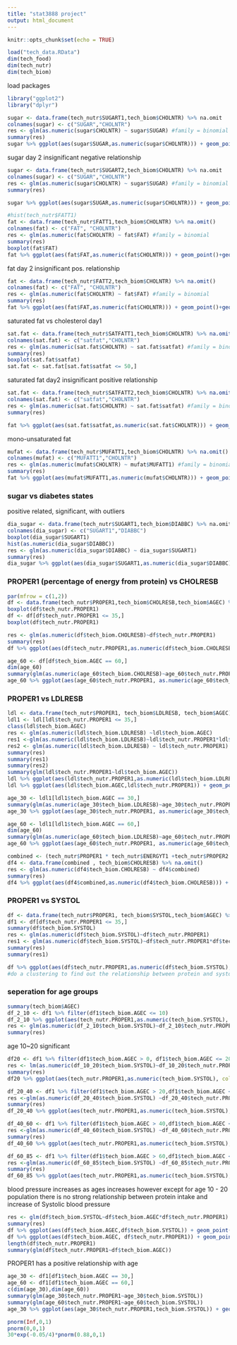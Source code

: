 ```yaml
---
title: "stat3888 project"
output: html_document
---
```


```r
knitr::opts_chunk$set(echo = TRUE)
```


```r
load("tech_data.RData")
dim(tech_food)
dim(tech_nutr)
dim(tech_biom)
```
load packages 
```r
library("ggplot2")
library("dplyr") 
```


```r
sugar <- data.frame(tech_nutr$SUGART1,tech_biom$CHOLNTR) %>% na.omit
colnames(sugar) <- c("SUGAR","CHOLNTR")
res <- glm(as.numeric(sugar$CHOLNTR) ~ sugar$SUGAR) #family = binomial
summary(res)
sugar %>% ggplot(aes(sugar$SUGAR,as.numeric(sugar$CHOLNTR))) + geom_point()+geom_smooth(method="glm", formula = y ~ x) + ggtitle("Logistic regression model fit") + theme_bw() + xlab("sugar") + ylab("cholesterol state") + xlim(0,250)
```
sugar day 2
insignificant negative relationship
```r
sugar <- data.frame(tech_nutr$SUGART2,tech_biom$CHOLNTR) %>% na.omit
colnames(sugar) <- c("SUGAR","CHOLNTR")
res <- glm(as.numeric(sugar$CHOLNTR) ~ sugar$SUGAR) #family = binomial
summary(res)

sugar %>% ggplot(aes(sugar$SUGAR,as.numeric(sugar$CHOLNTR))) + geom_point()+geom_smooth(method="glm", formula = y ~ x) + ggtitle("Logistic regression model fit") + theme_bw() + xlab("sugar") + ylab("cholesterol state") + xlim(0,250)
```




```r
#hist(tech_nutr$FATT1)
fat <- data.frame(tech_nutr$FATT1,tech_biom$CHOLNTR) %>% na.omit()
colnames(fat) <- c("FAT", "CHOLNTR")
res <- glm(as.numeric(fat$CHOLNTR) ~ fat$FAT) #family = binomial
summary(res)
boxplot(fat$FAT)
fat %>% ggplot(aes(fat$FAT,as.numeric(fat$CHOLNTR))) + geom_point()+geom_smooth(method="glm", formula = y ~ x) + ggtitle("Logistic regression model fit") + theme_bw() + xlab("fat") + ylab("cholesterol state") + xlim(0,200)

```
fat day 2
insignificant pos. relationship
```r
fat <- data.frame(tech_nutr$FATT2,tech_biom$CHOLNTR) %>% na.omit()
colnames(fat) <- c("FAT", "CHOLNTR")
res <- glm(as.numeric(fat$CHOLNTR) ~ fat$FAT) #family = binomial
summary(res)
fat %>% ggplot(aes(fat$FAT,as.numeric(fat$CHOLNTR))) + geom_point()+geom_smooth(method="glm", formula = y ~ x) + ggtitle("Logistic regression model fit") + theme_bw() + xlab("fat day2") + ylab("cholesterol state") + xlim(0,200)
```
saturated fat vs cholesterol day1
```r
sat.fat <- data.frame(tech_nutr$SATFATT1,tech_biom$CHOLNTR) %>% na.omit()
colnames(sat.fat) <- c("satfat","CHOLNTR")
res <- glm(as.numeric(sat.fat$CHOLNTR) ~ sat.fat$satfat) #family = binomial
summary(res)
boxplot(sat.fat$satfat)
sat.fat <- sat.fat[sat.fat$satfat <= 50,]

```
saturated fat day2
insignificant positive relationship
```r
sat.fat <- data.frame(tech_nutr$SATFATT2,tech_biom$CHOLNTR) %>% na.omit()
colnames(sat.fat) <- c("satfat","CHOLNTR")
res <- glm(as.numeric(sat.fat$CHOLNTR) ~ sat.fat$satfat) #family = binomial
summary(res)

fat %>% ggplot(aes(sat.fat$satfat,as.numeric(sat.fat$CHOLNTR))) + geom_point()+geom_smooth(method="glm", formula = y ~ x) + ggtitle("Logistic regression model fit") + theme_bw() + xlab("saturated fat day2") + ylab("cholesterol state")
```

mono-unsaturated fat 
```r
mufat <- data.frame(tech_nutr$MUFATT1,tech_biom$CHOLNTR) %>% na.omit()
colnames(mufat) <- c("MUFATT1","CHOLNTR")
res <- glm(as.numeric(mufat$CHOLNTR) ~ mufat$MUFATT1) #family = binomial
summary(res)
fat %>% ggplot(aes(mufat$MUFATT1,as.numeric(mufat$CHOLNTR))) + geom_point()+geom_smooth(method="glm", formula = y ~ x) + theme_bw() + xlab("monounsaturated fat") + ylab("cholesterol state")+xlim(0,40)
```





### sugar vs diabetes states
positive related, significant, with outliers
```r
dia_sugar <- data.frame(tech_nutr$SUGART1,tech_biom$DIABBC) %>% na.omit
colnames(dia_sugar) <- c("SUGART1","DIABBC")
boxplot(dia_sugar$SUGART1)
hist(as.numeric(dia_sugar$DIABBC))
res <- glm(as.numeric(dia_sugar$DIABBC) ~ dia_sugar$SUGART1)
summary(res)
dia_sugar %>% ggplot(aes(dia_sugar$SUGART1,as.numeric(dia_sugar$DIABBC))) + geom_point()+geom_smooth(method="glm", formula = y ~ x) + theme_bw() + xlab("sugar") + ylab("diabetes")
```

### PROPER1 (percentage of energy from protein) vs CHOLRESB

```r
par(mfrow = c(1,2))
df <- data.frame(tech_nutr$PROPER1,tech_biom$CHOLRESB,tech_biom$AGEC) %>% na.omit
boxplot(df$tech_nutr.PROPER1)
df <- df[df$tech_nutr.PROPER1 <= 35,]
boxplot(df$tech_nutr.PROPER1)

res <- glm(as.numeric(df$tech_biom.CHOLRESB)~df$tech_nutr.PROPER1)
summary(res)
df %>% ggplot(aes(df$tech_nutr.PROPER1,as.numeric(df$tech_biom.CHOLRESB))) + geom_point()+geom_smooth(method="glm", formula = y~x)+theme_bw()+xlab("proper1") + ylab("CHOLRESB")

age_60 <- df[df$tech_biom.AGEC == 60,]
dim(age_60)
summary(glm(as.numeric(age_60$tech_biom.CHOLRESB)~age_60$tech_nutr.PROPER1))
age_60 %>% ggplot(aes(age_60$tech_nutr.PROPER1, as.numeric(age_60$tech_biom.CHOLRESB))) +geom_point()+geom_smooth(method="glm",formula=y~x) + xlab("proper1") + ylab("CHOLESTEROL")+ggtitle("age of 60 cholesterol")
```
### PROPER1 vs LDLRESB

```r
ldl <- data.frame(tech_nutr$PROPER1, tech_biom$LDLRESB, tech_biom$AGEC) %>% na.omit
ldl1 <- ldl[ldl$tech_nutr.PROPER1 <= 35,]
class(ldl$tech_biom.AGEC)
res <- glm(as.numeric(ldl$tech_biom.LDLRESB) ~ldl$tech_biom.AGEC)
res1 <-glm(as.numeric(ldl$tech_biom.LDLRESB)~ldl$tech_nutr.PROPER1*ldl$tech_biom.AGEC+ldl$tech_nutr.PROPER1+ldl$tech_biom.AGEC)
res2 <- glm(as.numeric(ldl$tech_biom.LDLRESB) ~ ldl$tech_nutr.PROPER1) 
summary(res)
summary(res1)
summary(res2)
summary(glm(ldl$tech_nutr.PROPER1~ldl$tech_biom.AGEC))
ldl %>% ggplot(aes(ldl$tech_nutr.PROPER1,as.numeric(ldl$tech_biom.LDLRESB))) + geom_point()+geom_smooth(method="glm", formula = y~x)+theme_bw()+xlab("proper1") + ylab("LDLRESB")
ldl %>% ggplot(aes(ldl$tech_biom.AGEC,ldl$tech_nutr.PROPER1)) + geom_point()+geom_smooth(method="glm", formula = y~x)+theme_bw()+xlab("age") + ylab("protein") # older people eat more protein
```


```r
age_30 <- ldl1[ldl1$tech_biom.AGEC == 30,]
summary(glm(as.numeric(age_30$tech_biom.LDLRESB)~age_30$tech_nutr.PROPER1))
age_30 %>% ggplot(aes(age_30$tech_nutr.PROPER1, as.numeric(age_30$tech_biom.LDLRESB))) + geom_point()+geom_smooth(method="glm",formula=y~x) + xlab("proper1") + ylab("LDL")+ggtitle("age of 30 LDL")

age_60 <- ldl1[ldl1$tech_biom.AGEC == 60,]
dim(age_60)
summary(glm(as.numeric(age_60$tech_biom.LDLRESB)~age_60$tech_nutr.PROPER1))
age_60 %>% ggplot(aes(age_60$tech_nutr.PROPER1, as.numeric(age_60$tech_biom.LDLRESB))) +geom_point()+geom_smooth(method="glm",formula=y~x) + xlab("proper1") + ylab("LDL")+ggtitle("age of 60 LDL")
```

```r
combined <- (tech_nutr$PROPER1 * tech_nutr$ENERGYT1 +tech_nutr$PROPER2 * tech_nutr$ENERGYT2)/(tech_nutr$ENERGYT1 + tech_nutr$ENERGYT2)
df4 <- data.frame(combined , tech_biom$CHOLRESB) %>% na.omit()
res <- glm(as.numeric(df4$tech_biom.CHOLRESB) ~ df4$combined)
summary(res)
df4 %>% ggplot(aes(df4$combined,as.numeric(df4$tech_biom.CHOLRESB))) + geom_point()+geom_smooth(method="glm", formula = y~x)+theme_bw()+xlab("combined proper") + ylab("Cholesterol") # combined protein percentage 
```

### PROPER1 vs SYSTOL 

```r
df <- data.frame(tech_nutr$PROPER1, tech_biom$SYSTOL,tech_biom$AGEC) %>% na.omit
df1 <- df[df$tech_nutr.PROPER1 <= 35,]
summary(df$tech_biom.SYSTOL)
res <- glm(as.numeric(df$tech_biom.SYSTOL)~df$tech_nutr.PROPER1)
res1 <- glm(as.numeric(df$tech_biom.SYSTOL)~df$tech_nutr.PROPER1*df$tech_biom.AGEC+df$tech_nutr.PROPER1+df$tech_biom.AGEC) #lower AIC
summary(res)
summary(res1)

df %>% ggplot(aes(df$tech_nutr.PROPER1,as.numeric(df$tech_biom.SYSTOL), color = df$tech_biom.AGEC)) + geom_point()+geom_smooth(method="glm", formula = y~x)+theme_bw()+xlab("proper1") + ylab("SYSTOL") 
#do a clustering to find out the relationship between protein and systolic pressure
```


### seperation for age groups 

```r
summary(tech_biom$AGEC)
df_2_10 <- df1 %>% filter(df1$tech_biom.AGEC <= 10)
df_2_10 %>% ggplot(aes(tech_nutr.PROPER1,as.numeric(tech_biom.SYSTOL), color = tech_biom.AGEC)) + geom_point()+geom_smooth(method="glm", formula = y~x)+theme_bw()+xlab("proper1") + ylab("SYSTOL") 
res <- glm(as.numeric(df_2_10$tech_biom.SYSTOL)~df_2_10$tech_nutr.PROPER1)
summary(res)
```
age 10~20 significant
```r
df20 <- df1 %>% filter(df1$tech_biom.AGEC > 0, df1$tech_biom.AGEC <= 20)
res <- lm(as.numeric(df_10_20$tech_biom.SYSTOL)~df_10_20$tech_nutr.PROPER1)
summary(res)
df20 %>% ggplot(aes(tech_nutr.PROPER1,as.numeric(tech_biom.SYSTOL), color = tech_biom.AGEC)) + geom_point()+geom_smooth(method="glm", formula = y~x)+theme_bw()+xlab("proper1") + ylab("SYSTOL") +ggtitle("age below 20")
```

```r
df_20_40 <- df1 %>% filter(df1$tech_biom.AGEC > 20,df1$tech_biom.AGEC <= 40)
res <-glm(as.numeric(df_20_40$tech_biom.SYSTOL) ~df_20_40$tech_nutr.PROPER1)
summary(res)
df_20_40 %>% ggplot(aes(tech_nutr.PROPER1,as.numeric(tech_biom.SYSTOL), color = tech_biom.AGEC)) + geom_point()+geom_smooth(method="glm", formula = y~x)+theme_bw()+xlab("proper1") + ylab("SYSTOL")+ggtitle("age 20-40")

```

```r
df_40_60 <- df1 %>% filter(df1$tech_biom.AGEC > 40,df1$tech_biom.AGEC <=60)
res <-glm(as.numeric(df_40_60$tech_biom.SYSTOL) ~df_40_60$tech_nutr.PROPER1)
summary(res)
df_40_60 %>% ggplot(aes(tech_nutr.PROPER1,as.numeric(tech_biom.SYSTOL), color = tech_biom.AGEC)) + geom_point()+geom_smooth(method="glm", formula = y~x)+theme_bw()+xlab("protein") + ylab("SYSTOL") +ggtitle("age 40-60")

```

```r
df_60_85 <- df1 %>% filter(df1$tech_biom.AGEC > 60,df1$tech_biom.AGEC <=80)
res <-glm(as.numeric(df_60_85$tech_biom.SYSTOL) ~df_60_85$tech_nutr.PROPER1)
summary(res)
df_60_85 %>% ggplot(aes(tech_nutr.PROPER1,as.numeric(tech_biom.SYSTOL), color = tech_biom.AGEC)) + geom_point()+geom_smooth(method="glm", formula = y~x)+theme_bw()+xlab("protein") + ylab("SYSTOL")+ggtitle("age 60-80")
```
blood pressure increases as ages increases however except for age 10 - 20 population there is no strong relationship between protein intake and increase of Systolic blood pressure
```r
res <- glm(df$tech_biom.SYSTOL~df$tech_biom.AGEC*df$tech_nutr.PROPER1)
summary(res)
df %>% ggplot(aes(df$tech_biom.AGEC,df$tech_biom.SYSTOL)) + geom_point()+geom_smooth(method="glm", formula = y ~ x) + ggtitle("Logistic regression model fit") + theme_bw() + xlab("age") + ylab("systol") 
df %>% ggplot(aes(df$tech_biom.AGEC, df$tech_nutr.PROPER1)) + geom_point()+geom_smooth(method="glm", formula = y ~ x) + ggtitle("Logistic regression model fit") + theme_bw() + xlab("age") + ylab("PROPER1") 
length(df$tech_nutr.PROPER1)
summary(glm(df$tech_nutr.PROPER1~df$tech_biom.AGEC))
```
PROPER1 has a positive relationship with age 


```r
age_30 <- df1[df1$tech_biom.AGEC == 30,]
age_60 <- df1[df1$tech_biom.AGEC == 60,]
c(dim(age_30),dim(age_60))
summary(glm(age_30$tech_nutr.PROPER1~age_30$tech_biom.SYSTOL))
summary(glm(age_60$tech_nutr.PROPER1~age_60$tech_biom.SYSTOL))
age_30 %>% ggplot(aes(age_30$tech_nutr.PROPER1,tech_biom.SYSTOL)) + geom_point()+geom_smooth(method = "glm", formula = y ~x) 
```



```r
pnorm(Inf,0,1)
pnorm(0,0,1)
30*exp(-0.05/4)*pnorm(0.88,0,1)
```


